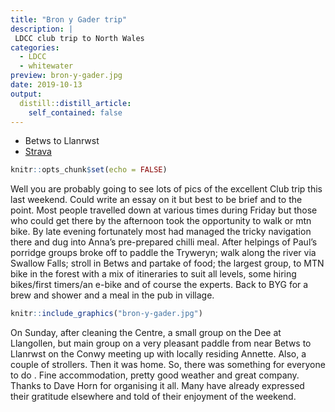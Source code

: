 ```yaml
---
title: "Bron y Gader trip"
description: |
 LDCC club trip to North Wales
categories:
  - LDCC
  - whitewater
preview: bron-y-gader.jpg
date: 2019-10-13
output:
  distill::distill_article:
    self_contained: false
---
```


- Betws to Llanrwst
- [Strava](https://www.strava.com/activities/2785976639)

```r
knitr::opts_chunk$set(echo = FALSE)
```

Well you are probably going to see lots of pics of the excellent Club trip this last weekend. Could write an essay on it but best to be brief and to the point. Most people travelled down at various times during Friday but those who could get there by the afternoon took the opportunity to walk or mtn bike. By late evening fortunately most had managed the tricky navigation there and dug into Anna's pre-prepared chilli meal. After helpings of Paul's porridge groups broke off to paddle the Tryweryn; walk along the river via Swallow Falls; stroll in Betws and partake of food; the largest group, to MTN bike in the forest with a mix of itineraries to suit all levels, some hiring bikes/first timers/an e-bike and of course the experts. Back to BYG for a brew and shower and a meal in the pub in village.

```r
knitr::include_graphics("bron-y-gader.jpg")
```

On Sunday, after cleaning the Centre, a small group on the Dee at Llangollen, but main group on a very pleasant paddle from near Betws to Llanrwst on the Conwy meeting up with locally residing Annette. Also, a couple of strollers. Then it was home. So, there was something for everyone to do . Fine accommodation, pretty good weather and great company. Thanks to Dave Horn for organising it all. Many have already expressed their gratitude elsewhere and told of their enjoyment of the weekend.


